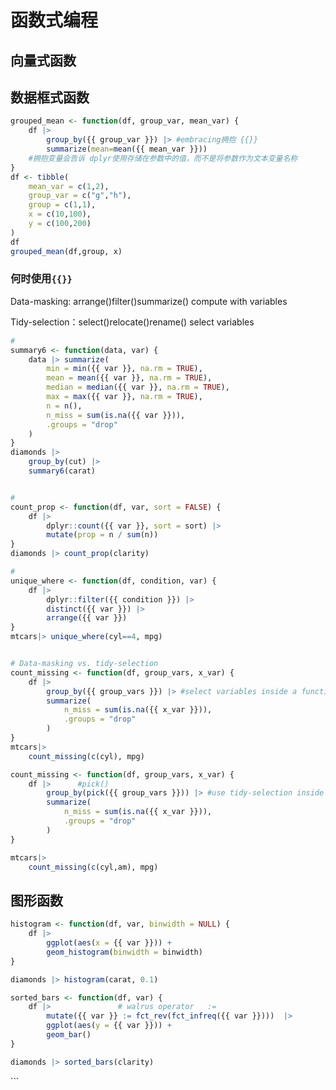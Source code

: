 # 函数式编程

## 向量式函数

## 数据框式函数

```r

grouped_mean <- function(df, group_var, mean_var) {
    df |> 
        group_by({{ group_var }}) |> #embracing拥抱 {{}}
        summarize(mean=mean({{ mean_var }}))   
    #拥抱变量会告诉 dplyr使用存储在参数中的值，而不是将参数作为文本变量名称
}
df <- tibble(
    mean_var = c(1,2),
    group_var = c("g","h"),
    group = c(1,1),
    x = c(10,100),
    y = c(100,200)
)
df
grouped_mean(df,group, x)
```

### 何时使用`{{}}`

Data-masking: arrange()filter()summarize() compute with variables

Tidy-selection：select()relocate()rename() select variables

```r

# 
summary6 <- function(data, var) {
    data |> summarize(
        min = min({{ var }}, na.rm = TRUE),
        mean = mean({{ var }}, na.rm = TRUE),
        median = median({{ var }}, na.rm = TRUE),
        max = max({{ var }}, na.rm = TRUE),
        n = n(),
        n_miss = sum(is.na({{ var }})),
        .groups = "drop"
    )
}
diamonds |> 
    group_by(cut) |> 
    summary6(carat)


# 
count_prop <- function(df, var, sort = FALSE) {
    df |>
        dplyr::count({{ var }}, sort = sort) |>
        mutate(prop = n / sum(n))
}
diamonds |> count_prop(clarity)

#
unique_where <- function(df, condition, var) {
    df |> 
        dplyr::filter({{ condition }}) |> 
        distinct({{ var }}) |> 
        arrange({{ var }})
}
mtcars|> unique_where(cyl==4, mpg)


# Data-masking vs. tidy-selection
count_missing <- function(df, group_vars, x_var) {
    df |> 
        group_by({{ group_vars }}) |> #select variables inside a function that uses data-masking
        summarize(
            n_miss = sum(is.na({{ x_var }})),
            .groups = "drop"
        )
}
mtcars|> 
    count_missing(c(cyl), mpg)

count_missing <- function(df, group_vars, x_var) {
    df |>      #pick()
        group_by(pick({{ group_vars }})) |> #use tidy-selection inside data-masking functions
        summarize(                          
            n_miss = sum(is.na({{ x_var }})),
            .groups = "drop"
        )
}

mtcars|> 
    count_missing(c(cyl,am), mpg)
```

## 图形函数

```r
histogram <- function(df, var, binwidth = NULL) {
    df |> 
        ggplot(aes(x = {{ var }})) + 
        geom_histogram(binwidth = binwidth)
}

diamonds |> histogram(carat, 0.1)

sorted_bars <- function(df, var) {
    df |>               # walrus operator   :=
        mutate({{ var }} := fct_rev(fct_infreq({{ var }})))  |>
        ggplot(aes(y = {{ var }})) +
        geom_bar()
}

diamonds |> sorted_bars(clarity)

```

\`\`\`
